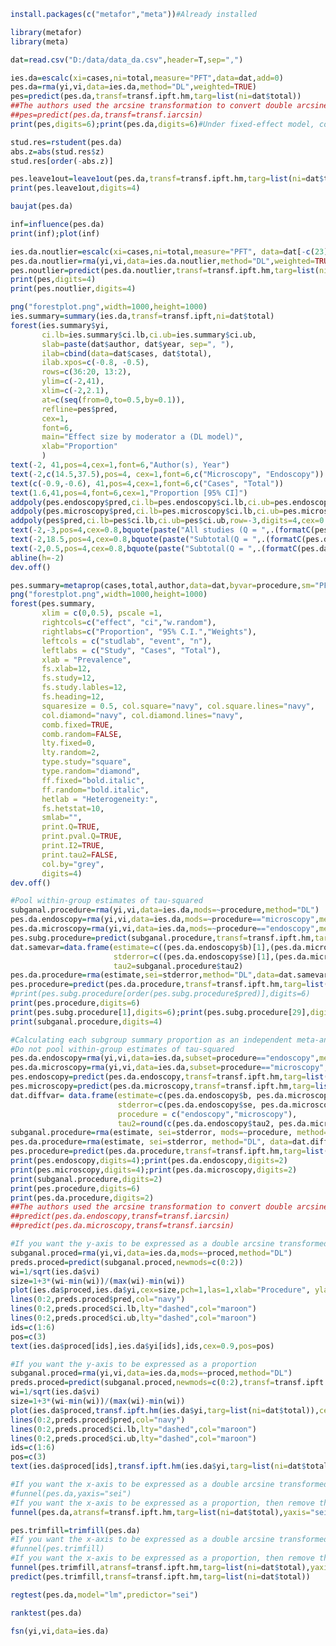 ```r
install.packages(c("metafor","meta"))#Already installed
```
```r
library(metafor)
library(meta)
```
```r
dat=read.csv("D:/data/data_da.csv",header=T,sep=",")
```
```r
ies.da=escalc(xi=cases,ni=total,measure="PFT",data=dat,add=0)
pes.da=rma(yi,vi,data=ies.da,method="DL",weighted=TRUE)
pes=predict(pes.da,transf=transf.ipft.hm,targ=list(ni=dat$total))
##The authors used the arcsine transformation to convert double arcsine transformed proportions back to proportions. The authors did not report the reason for doing so in their article.
##pes=predict(pes.da,transf=transf.iarcsin)
print(pes,digits=6);print(pes.da,digits=6)#Under fixed-effect model, confint () cannot be used.
```
```r
stud.res=rstudent(pes.da)
abs.z=abs(stud.res$z)
stud.res[order(-abs.z)]
```
```r
pes.leave1out=leave1out(pes.da,transf=transf.ipft.hm,targ=list(ni=dat$total))
print(pes.leave1out,digits=4)
```
```r
baujat(pes.da)
```
```r
inf=influence(pes.da)
print(inf);plot(inf)
```
```r
ies.da.noutlier=escalc(xi=cases,ni=total,measure="PFT", data=dat[-c(23),],add=0)
pes.da.noutlier=rma(yi,vi,data=ies.da.noutlier,method="DL",weighted=TRUE)
pes.noutlier=predict(pes.da.noutlier,transf=transf.ipft.hm,targ=list(ni=dat$total))
print(pes,digits=4)
print(pes.noutlier,digits=4)
```
```r
png("forestplot.png",width=1000,height=1000)
ies.summary=summary(ies.da,transf=transf.ipft,ni=dat$total)
forest(ies.summary$yi,
       ci.lb=ies.summary$ci.lb,ci.ub=ies.summary$ci.ub,
       slab=paste(dat$author, dat$year, sep=", "),
       ilab=cbind(data=dat$cases, dat$total),
       ilab.xpos=c(-0.8, -0.5),
       rows=c(36:20, 13:2),
       ylim=c(-2,41),
       xlim=c(-2,2.1),
       at=c(seq(from=0,to=0.5,by=0.1)), 
       refline=pes$pred,
       cex=1,
       font=6,
       main="Effect size by moderator a (DL model)",
       xlab="Proportion"
       )
text(-2, 41,pos=4,cex=1,font=6,"Author(s), Year")
text(-2,c(14.5,37.5),pos=4, cex=1,font=6,c("Microscopy", "Endoscopy"))
text(c(-0.9,-0.6), 41,pos=4,cex=1,font=6,c("Cases", "Total"))
text(1.6,41,pos=4,font=6,cex=1,"Proportion [95% CI]")
addpoly(pes.endoscopy$pred,ci.lb=pes.endoscopy$ci.lb,ci.ub=pes.endoscopy$ci.ub,row=18.5,digits=4,cex=0.8,mlab="")
addpoly(pes.microscopy$pred,ci.lb=pes.microscopy$ci.lb,ci.ub=pes.microscopy$ci.ub,row=0.5,digits=4,cex=0.8,mlab="")
addpoly(pes$pred,ci.lb=pes$ci.lb,ci.ub=pes$ci.ub,row=-3,digits=4,cex=0.8,mlab="")
text(-2,-3,pos=4,cex=0.8,bquote(paste("All studies (Q = ",.(formatC(pes.da$QE, digits=1, format="f")), ", df = ", .(pes.da$k - pes.da$p),", p = ", .(formatC(pes.da$QEp, digits=2, format="f")), "; ", I^2, " = ",.(formatC(pes.da$I2, digits=1, format="f")), "%",")")))
text(-2,18.5,pos=4,cex=0.8,bquote(paste("Subtotal(Q = ",.(formatC(pes.da.endoscopy$QE, digits=1, format="f")), ", df = ", .(pes.da.endoscopy$k - pes.da.endoscopy$p),", p = ", .(formatC(pes.da.endoscopy$QEp, digits=2, format="f")),"; ", I^2, " = ",.(formatC(pes.da.endoscopy$I2, digits=1, format="f")), "%",")")))
text(-2,0.5,pos=4,cex=0.8,bquote(paste("Subtotal(Q = ",.(formatC(pes.da.microscopy$QE, digits=1, format="f")),", df = ", .(pes.da.microscopy$k - pes.da.microscopy$p), ", p = ", .(formatC(pes.da.microscopy$QEp, digits=2, format="f")), "; ", I^2, " = ",.(formatC(pes.da.microscopy$I2, digits=1, format="f")), "%",")")))
abline(h=-2)
dev.off()
```
```r
pes.summary=metaprop(cases,total,author,data=dat,byvar=procedure,sm="PFT",method.ci="NAsm",method.tau="DL",incr=0.5,allincr=FALSE,addincr=FALSE,title="")
png("forestplot.png",width=1000,height=1000)
forest(pes.summary,
       xlim = c(0,0.5), pscale =1, 
       rightcols=c("effect", "ci","w.random"),
       rightlabs=c("Proportion", "95% C.I.","Weights"),
       leftcols = c("studlab", "event", "n"), 
       leftlabs = c("Study", "Cases", "Total"),
       xlab = "Prevalence", 
       fs.xlab=12,
       fs.study=12,
       fs.study.lables=12,
       fs.heading=12,
       squaresize = 0.5, col.square="navy", col.square.lines="navy",
       col.diamond="navy", col.diamond.lines="navy",
       comb.fixed=TRUE,
       comb.random=FALSE,
       lty.fixed=0,
       lty.random=2, 
       type.study="square",
       type.random="diamond",
       ff.fixed="bold.italic",
       ff.random="bold.italic",
       hetlab = "Heterogeneity:",
       fs.hetstat=10,
       smlab="",
       print.Q=TRUE,
       print.pval.Q=TRUE,
       print.I2=TRUE,
       print.tau2=FALSE,
       col.by="grey",
       digits=4)
dev.off()
```
```r
#Pool within-group estimates of tau-squared
subganal.procedure=rma(yi,vi,data=ies.da,mods=~procedure,method="DL")
pes.da.endoscopy=rma(yi,vi,data=ies.da,mods=~procedure=="microscopy",method="DL")
pes.da.microscopy=rma(yi,vi,data=ies.da,mods=~procedure=="endoscopy",method="DL")
pes.subg.procedure=predict(subganal.procedure,transf=transf.ipft.hm,targ=list(ni=dat$total))
dat.samevar=data.frame(estimate=c((pes.da.endoscopy$b)[1],(pes.da.microscopy$b)[1]),
                       stderror=c((pes.da.endoscopy$se)[1],(pes.da.microscopy$se)[1]),
                       tau2=subganal.procedure$tau2)
pes.da.procedure=rma(estimate,sei=stderror,method="DL",data=dat.samevar)
pes.procedure=predict(pes.da.procedure,transf=transf.ipft.hm,targ=list(ni=dat$total))
#print(pes.subg.procedure[order(pes.subg.procedure$pred)],digits=6)
print(pes.procedure,digits=6)
print(pes.subg.procedure[1],digits=6);print(pes.subg.procedure[29],digits=6)
print(subganal.procedure,digits=4)
```
```r
#Calculating each subgroup summary proportion as an independent meta-analysis ignoring subgrouping
#Do not pool within-group estimates of tau-squared
pes.da.endoscopy=rma(yi,vi,data=ies.da,subset=procedure=="endoscopy",method="DL")
pes.da.microscopy=rma(yi,vi,data=ies.da,subset=procedure=="microscopy",method="DL")
pes.endoscopy=predict(pes.da.endoscopy,transf=transf.ipft.hm,targ=list(ni=dat$total))
pes.microscopy=predict(pes.da.microscopy,transf=transf.ipft.hm,targ=list(ni=dat$total))
dat.diffvar= data.frame(estimate=c(pes.da.endoscopy$b, pes.da.microscopy$b),
                        stderror=c(pes.da.endoscopy$se, pes.da.microscopy$se),
                        procedure = c("endoscopy","microscopy"), 
                        tau2=round(c(pes.da.endoscopy$tau2, pes.da.microscopy$tau2),3))
subganal.procedure=rma(estimate, sei=stderror, mods=~procedure, method="FE", data=dat.diffvar, digits=4)
pes.da.procedure=rma(estimate, sei=stderror, method="DL", data=dat.diffvar, digits=4)
pes.procedure=predict(pes.da.procedure,transf=transf.ipft.hm,targ=list(ni=dat$total))
print(pes.endoscopy,digits=4);print(pes.da.endoscopy,digits=2)
print(pes.microscopy,digits=4);print(pes.da.microscopy,digits=2)
print(subganal.procedure,digits=2)
print(pes.procedure,digits=6)
print(pes.da.procedure,digits=2)
##The authors used the arcsine transformation to convert double arcsine transformed proportions back to proportions. The authors did not report the reason for doing so in their article.
##predict(pes.da.endoscopy,transf=transf.iarcsin)
##predict(pes.da.microscopy,transf=transf.iarcsin)
```
```r
#If you want the y-axis to be expressed as a double arcsine transformed proportion
subganal.proced=rma(yi,vi,data=ies.da,mods=~proced,method="DL")
preds.proced=predict(subganal.proced,newmods=c(0:2))
wi=1/sqrt(ies.da$vi)
size=1+3*(wi-min(wi))/(max(wi)-min(wi))
plot(ies.da$proced,ies.da$yi,cex=size,pch=1,las=1,xlab="Procedure", ylab="Double arcsine transformed proportions")
lines(0:2,preds.proced$pred,col="navy")
lines(0:2,preds.proced$ci.lb,lty="dashed",col="maroon")
lines(0:2,preds.proced$ci.ub,lty="dashed",col="maroon")
ids=c(1:6)
pos=c(3)
text(ies.da$proced[ids],ies.da$yi[ids],ids,cex=0.9,pos=pos)
```
```r
#If you want the y-axis to be expressed as a proportion
subganal.proced=rma(yi,vi,data=ies.da,mods=~proced,method="DL")
preds.proced=predict(subganal.proced,newmods=c(0:2),transf=transf.ipft.hm,targ=list(ni=dat$total))
wi=1/sqrt(ies.da$vi)
size=1+3*(wi-min(wi))/(max(wi)-min(wi))
plot(ies.da$proced,transf.ipft.hm(ies.da$yi,targ=list(ni=dat$total)),cex=size,pch=1,las=1,xlab="Procedure", ylab="Proportions")
lines(0:2,preds.proced$pred,col="navy")
lines(0:2,preds.proced$ci.lb,lty="dashed",col="maroon")
lines(0:2,preds.proced$ci.ub,lty="dashed",col="maroon")
ids=c(1:6)
pos=c(3)
text(ies.da$proced[ids],transf.ipft.hm(ies.da$yi,targ=list(ni=dat$total))[ids],ids,cex=0.9,pos=pos)
```
```r
#If you want the x-axis to be expressed as a double arcsine transformed proportion, then remove the "#" sign before the following line.
#funnel(pes.da,yaxis="sei")
#If you want the x-axis to be expressed as a proportion, then remove the "#" sign before the following line.
funnel(pes.da,atransf=transf.ipft.hm,targ=list(ni=dat$total),yaxis="sei",xlab="Proportion")
```
```r
pes.trimfill=trimfill(pes.da)
#If you want the x-axis to be expressed as a double arcsine transformed proportion, then remove the "#" sign before the following line.
#funnel(pes.trimfill)
#If you want the x-axis to be expressed as a proportion, then remove the "#" sign before the following line.
funnel(pes.trimfill,atransf=transf.ipft.hm,targ=list(ni=dat$total),yaxis="sei",xlab="Proportion")
predict(pes.trimfill,transf=transf.ipft.hm,targ=list(ni=dat$total))
```
```r
regtest(pes.da,model="lm",predictor="sei")
```
```r
ranktest(pes.da)
```
```r
fsn(yi,vi,data=ies.da)
```